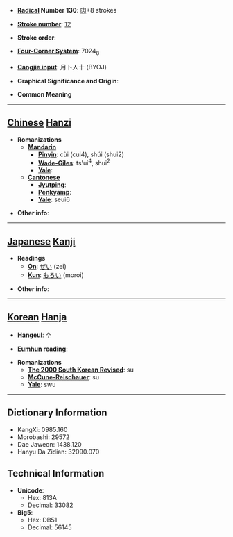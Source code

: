 * '''[[Wiktionary:Chinese radical index| Radical]] Number 130''': [[Wiktionary:Chinese radical index 肉|肉]]+8 strokes

* '''[[Wiktionary:Chinese total strokes index|Stroke number]]''': [[Wiktionary:Chinese total strokes index 12|12]]

* '''Stroke order''': 

* '''[[Wiktionary:Chinese four corner index|Four-Corner System]]''': 7024<sub>8</sub>

* '''[[Wiktionary:Chinese Cangjie index|Cangjie input]]''': 月卜人十 (BYOJ)

* '''Graphical Significance and Origin''': 

* '''Common Meaning'''

----

== [[Chinese]] [[Hanzi]] ==

* '''Romanizations'''
** '''[[Mandarin]]'''
*** '''[[Pinyin]]''': cùi (cui4), shúi (shui2)
*** '''[[Wade-Giles]]''': ts'ui<sup>4</sup>, shui<sup>2</sup>
*** '''[[Yale]]''': 
** '''[[Cantonese]]'''
*** '''[[Jyutping]]''':
*** '''[[Penkyamp]]''': 
*** '''[[Yale]]''': seui6

* '''Other info''': 

----

== [[Japanese]] [[Kanji]] ==

* '''Readings'''
** '''[[On]]''': [[ぜい]] (zei)
** '''[[Kun]]''': [[もろい]] (moroi)

* '''Other info''':  

----

== [[Korean]] [[Hanja]] ==

* '''[[Hangeul]]''': 수

* '''[[Eumhun]] reading''': 

* '''Romanizations'''
** '''[[The 2000 South Korean Revised Romanization|The 2000 South Korean Revised]]''': su
** '''[[McCune-Reischauer]]''': su
** '''[[Yale]]''': swu

----

== Dictionary Information ==

* KangXi: 0985.160
* Morobashi: 29572
* Dae Jaweon: 1438.120
* Hanyu Da Zidian: 32090.070

== Technical Information ==

* '''Unicode''':
** Hex: 813A
** Decimal: 33082
* '''Big5''':
** Hex: DB51
** Decimal: 56145